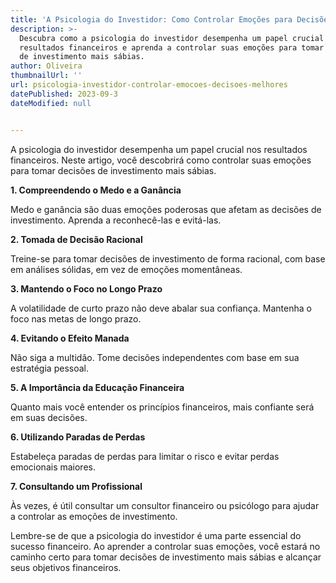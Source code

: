 ```yaml
---
title: 'A Psicologia do Investidor: Como Controlar Emoções para Decisões Melhores'
description: >-
  Descubra como a psicologia do investidor desempenha um papel crucial nos
  resultados financeiros e aprenda a controlar suas emoções para tomar decisões
  de investimento mais sábias.
author: Oliveira
thumbnailUrl: ''
url: psicologia-investidor-controlar-emocoes-decisoes-melhores
datePublished: 2023-09-3
dateModified: null


---
```


A psicologia do investidor desempenha um papel crucial nos resultados financeiros. Neste artigo, você descobrirá como controlar suas emoções para tomar decisões de investimento mais sábias.

**1. Compreendendo o Medo e a Ganância**

Medo e ganância são duas emoções poderosas que afetam as decisões de investimento. Aprenda a reconhecê-las e evitá-las.

**2. Tomada de Decisão Racional**

Treine-se para tomar decisões de investimento de forma racional, com base em análises sólidas, em vez de emoções momentâneas.

**3. Mantendo o Foco no Longo Prazo**

A volatilidade de curto prazo não deve abalar sua confiança. Mantenha o foco nas metas de longo prazo.

**4. Evitando o Efeito Manada**

Não siga a multidão. Tome decisões independentes com base em sua estratégia pessoal.

**5. A Importância da Educação Financeira**

Quanto mais você entender os princípios financeiros, mais confiante será em suas decisões.

**6. Utilizando Paradas de Perdas**

Estabeleça paradas de perdas para limitar o risco e evitar perdas emocionais maiores.

**7. Consultando um Profissional**

Às vezes, é útil consultar um consultor financeiro ou psicólogo para ajudar a controlar as emoções de investimento.

Lembre-se de que a psicologia do investidor é uma parte essencial do sucesso financeiro. Ao aprender a controlar suas emoções, você estará no caminho certo para tomar decisões de investimento mais sábias e alcançar seus objetivos financeiros.

